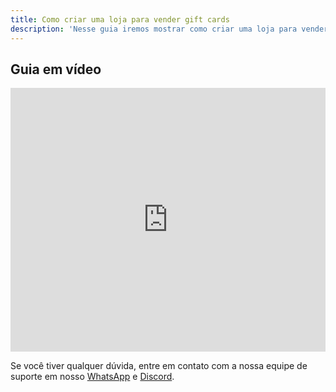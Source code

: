 ```yaml
---
title: Como criar uma loja para vender gift cards
description: 'Nesse guia iremos mostrar como criar uma loja para vender gift cards.'
---
```


## Guia em vídeo

<iframe
  width="100%"
  height="422"
  src="https://www.youtube.com/embed/808QDL200i8?si=_Q0U7oTMir9_yRkz"
  title="YouTube video player"
  frameborder="0"
  allow="accelerometer; autoplay; clipboard-write; encrypted-media; gyroscope; picture-in-picture"
  allowfullscreen
></iframe>

<Check>Se você tiver qualquer dúvida, entre em contato com a nossa equipe de suporte
em nosso [WhatsApp](https://api.whatsapp.com/send/?phone=5515992647447&text=Ol%C3%A1%2C+tenho+d%C3%BAvidas+sobre+a+CentralCart&type=phone_number&app_absent=0) 
e [Discord](https://centralcart.com.br/discord).</Check>
